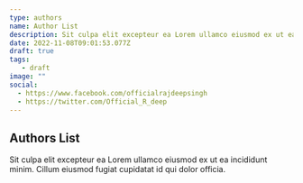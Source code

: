 ```yaml
---
type: authors
name: Author List
description: Sit culpa elit excepteur ea Lorem ullamco eiusmod ex ut ea incididunt minim. Cillum eiusmod fugiat cupidatat.
date: 2022-11-08T09:01:53.077Z
draft: true
tags: 
   - draft
image: ""
social: 
  - https://www.facebook.com/officialrajdeepsingh
  - https://twitter.com/Official_R_deep
---
```

## Authors List
Sit culpa elit excepteur ea Lorem ullamco eiusmod ex ut ea incididunt minim. Cillum eiusmod fugiat cupidatat id qui dolor officia.
